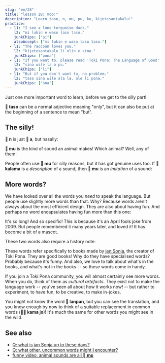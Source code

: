 ```yaml
---
slug: "en/28"
title: "lesson 28: moo!"
description: "Learn taso, n, mu, pu, ku, kijetesantakalu!"
practice:
  - l1: "I see a lone turquoise duck."
    l2: "mi lukin e waso laso taso."
    junkChips: ["pi"]
    alsoAccept: ["mi lukin e waso taso laso."]
  - l1: "The raccoon loves you."
    l2: "kijetesantakalu li olin e sina."
    junkChips: ["pona"]
  - l1: "If you want to, please read 'Toki Pona: The Language of Good' by Sonja Lang."
    l2: "sina wile la o pu."
    junkChips: ["li"]
  - l1: "But if you don't want to, no problem."
    l2: "taso sina wile ala la, ale li pona."
    junkChips: ["ona"]
---
```



Just one more important word to learn, before we get to the silly part!

<List>
  <Word sl="taso" m="but, only" />
</List>

**󱥨 taso** can be a normal adjective meaning "only", but it can also be put at the beginning of a sentence to mean "but".

<List>
  <Sentence sl="mi awen wan taso." m="I remain alone." />
  <Sentence sl="taso mi awen pilin pona." m="But I keep my spirits up." />
</List>

## The silly!

**󱦆 n** is just **󱤀 a**, but nasally:

<List>
  <Word sl="n" m="hmm, umm" />
  <Sentence sl="n... mi sona ala." m="ummm... I don't know." />
</List>

**󱤹 mu** is the kind of sound an animal makes! Which animal? Well, any of them:

<List>
  <Word sl="mu" m="moo, meow, woof, neigh..." />
  <Sentence sl="soweli mute! mu mu mu mu mu mu." m="Six cows! <a target='_blank' href='https://www.youtube.com/watch?v=xxClPfZDn-E'>Moo moo moo moo moo moo</a>." />
</List>

People often use **󱤹 mu** for silly reasons, but it has got genuine uses too. If **󱤕 kalama** is a *description* of a sound, then **󱤹 mu** is an *imitation* of a sound:

<List>
  <Sentence sl="mi kute e kalama suli." m="I heard a loud noise." />
  <Sentence sl="mi kute e mu suli." m="I heard a loud bang." />
</List>

## More words?

We have looked over all the words you *need* to speak the language. But people use slightly more words than that. Why? Because words aren't always about the most efficient design. They are also about having fun. And perhaps no word encapsulates having fun more than this one:

<List>
  <Word sl="kijetesantakalu" m="raccoon; raccoon-like animal, like a cacomistle, red panda, kinkajou" />
</List>

It's so long! And so specific! This is because it's an April fools joke from 2009. But people remembered it many years later, and loved it! It has become a bit of a mascot.

These two words also require a history note:

<List>
  <Word sl="pu" m="(to interact with) <i>Toki Pona: The Language of Good (2014)</i>, by jan Sonja" />
  <Word sl="ku" m="(to interact with) <i>Toki Pona Dictionary (2021)</i>, by jan Sonja" />
</List>

These words refer specifically to books made by [jan Sonja](https://tokipona.org), the creator of Toki Pona. They are good books! Why do they have specialised words? Probably because it's funny. And also, we love to talk about what's in the books, and what's not in the books -- so these words come in handy.

If you join a Toki Pona community, you will almost certainly see more words. When you do, think of them as *cultural artefacts*. They exist not to make the language work -- you've seen all about how it works now! -- but rather to experiment, to have fun, to be creative, to make in-jokes.

<List>
  <Sentence sl="kijetesantakalu tonsi li lanpan ala lanpan e soko?" m="Does the non-binary raccoon steal mushrooms?" />
</List>

You might not know the word **󱦅 lanpan**, but you can see the translation, and you know enough by now to think of a suitable replacement in common words (**󱤖󱤓 kama jo**)! It's much the same for other words you might see in the wild.

<Practice exercises={frontmatter.practice} />

## See also
* [Q: what is jan Sonja up to these days?](/en/jan-sonja/)
* [Q: what other, uncommon words might I encounter?](/en/uncommon-words/)
* [funny video: animal sounds are all **󱤹 mu**](https://www.youtube.com/watch?v=zh-kLJI43xw)
